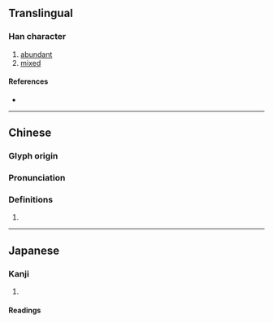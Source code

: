 {{character info/new}}
==Translingual==

===Han character===
{{Han char|rn=53|rad=广|as=07|sn=10|four=00212|canj=IIUH|ids=⿸广尨}}

# [[abundant]]
# [[mixed]]

====References====
* {{Han ref|kx=0346.170|dkj=09333|dj=0656.120|hdz=20885.090|uh=5EAC|ud=24236|bh=D178|bd=53624}}

----

==Chinese==
{{zh-forms}}

===Glyph origin===
{{Han etym|哤}}

===Pronunciation===
{{zh-pron
|m=máng
|c=mong4, pong4
|mc=y
|oc=y
|cat=
}}

===Definitions===
{{zh-hanzi}}

# {{rfdef|lang=zh}}

----

==Japanese==

===Kanji===
{{ja-kanji|grade=|rs=广07}}

# {{defn|lang=ja|sort=广07}}

====Readings====
{{ja-readings
|on=ぼう<ばう, もう<まう
|kun=はっきりしない
}}